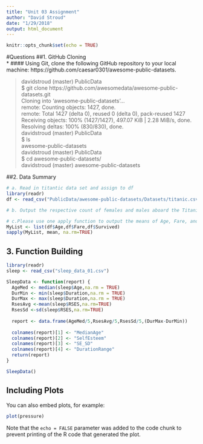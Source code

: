 ```yaml
---
title: "Unit 03 Assignment"
author: "David Stroud"
date: "1/29/2018"
output: html_document
---
```


```r
knitr::opts_chunk$set(echo = TRUE)
```

#Questions
##1. GitHub Cloning  
* #### Using Git, clone the following GitHub repository to your local machine: https://github.com/caesar0301/awesome-public-datasets.  

>davidstroud (master) PublicData  
$ git clone https://github.com/awesomedata/awesome-public-datasets.git  
Cloning into 'awesome-public-datasets'...  
remote: Counting objects: 1427, done.  
remote: Total 1427 (delta 0), reused 0 (delta 0), pack-reused 1427  
Receiving objects: 100% (1427/1427), 497.07 KiB | 2.28 MiB/s, done.  
Resolving deltas: 100% (830/830), done.  
davidstroud (master) PublicData  
$ ls  
awesome-public-datasets  
davidstroud (master) PublicData  
$ cd awesome-public-datasets/  
davidstroud (master) awesome-public-datasets  
>

##2. Data Summary

```r
# a. Read in titantic data set and assign to df
library(readr)
df <- read_csv("PublicData/awesome-public-datasets/Datasets/titanic.csv")
```

```r
# b. Output the respective count of females and males aboard the Titanic. Plot the frequency of females and males.  Be sure to give an accurate title and label the axes.


```

```r
# c.Please use one apply function to output the means of Age, Fare, and Survival.  
MyList <- list(df$Age,df$Fare,df$Survived)
sapply(MyList, mean, na.rm=TRUE)

```


## 3. Function Building

```r
library(readr)
sleep <- read_csv("sleep_data_01.csv")

SleepData <- function(report) {
  AgeMed <- median(sleep$Age,na.rm = TRUE)
  DurMin <- min(sleep$Duration,na.rm = TRUE)
  DurMax <- max(sleep$Duration,na.rm = TRUE)
  RsesAvg <-mean(sleep$RSES,na.rm=TRUE)
  RsesSd <-sd(sleep$RSES,na.rm=TRUE)
  
  report <- data.frame(AgeMed/5,RsesAvg/5,RsesSd/5,(DurMax-DurMin))
  
  colnames(report)[1] <- "MedianAge"
  colnames(report)[2] <- "SelfEsteem"
  colnames(report)[3] <- "SE_SD"
  colnames(report)[4] <- "DurationRange"
  return(report)
}

SleepData()

```






## Including Plots

You can also embed plots, for example:

```r
plot(pressure)
```

Note that the `echo = FALSE` parameter was added to the code chunk to prevent printing of the R code that generated the plot.
